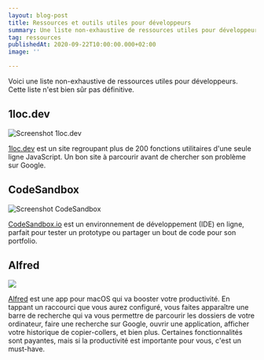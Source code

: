 ```yaml
---
layout: blog-post
title: Ressources et outils utiles pour développeurs
summary: Une liste non-exhaustive de ressources utiles pour développeurs
tag: ressources
publishedAt: 2020-09-22T10:00:00.000+02:00
image: ''

---
```

Voici une liste non-exhaustive de ressources utiles pour développeurs. Cette liste n'est bien sûr pas définitive.

## 1loc.dev

![Screenshot 1loc.dev](/images/1locdev.png "Screenshot 1loc.dev")

[1loc.dev](https://1loc.dev/ "1loc.dev") est un site regroupant plus de 200 fonctions utilitaires d'une seule ligne JavaScript. Un bon site à parcourir avant de chercher son problème sur Google.

## CodeSandbox

![Screenshot CodeSandbox](/images/codesandbox.png "Screenshot CodeSandbox")

[CodeSandbox.io](https://codesandbox.io/ "CodeSandbox") est un environnement de développement (IDE) en ligne, parfait pour tester un prototype ou partager un bout de code pour son portfolio.

## Alfred

![](/images/screenshot-alfred.png)

[Alfred](https://www.alfredapp.com/ "Alfred App") est une app pour macOS qui va booster votre productivité. En tappant un raccourci que vous aurez configuré, vous faites apparaître une barre de recherche qui va vous permettre de parcourir les dossiers de votre ordinateur, faire une recherche sur Google, ouvrir une application, afficher votre historique de copier-collers, et bien plus. Certaines fonctionnalités sont payantes, mais si la productivité est importante pour vous, c'est un must-have.